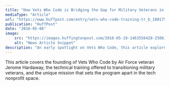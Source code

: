 ```yaml
---
title: "How Vets Who Code is Bridging the Gap for Military Veterans in Tech"
mediaType: "Article"
url: "https://www.huffpost.com/entry/vets-who-code-training-tr_b_10017524"
publication: "HuffPost"
date: "2016-05-06"
image:
    src: "https://images.huffingtonpost.com/2016-05-18-1463556428-2506134-VetsWhoCode-thumb.jpg"
    alt: "News Article Snippet"
description: "An early spotlight on Vets Who Code, this article explores the nonprofit’s origin story, its no-cost coding curriculum for veterans, and its innovative approach to workforce transition through technology."
---
```


This article covers the founding of Vets Who Code by Air Force veteran Jerome Hardaway, the technical training offered to transitioning military veterans, and the unique mission that sets the program apart in the tech nonprofit space.